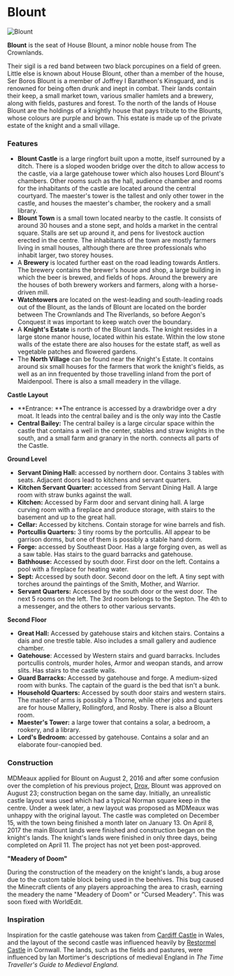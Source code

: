

# Blount

<Image src="https://cdn.sanity.io/images/1as7cn02/production/9dd1db1e1a504dc33f099853add353dd9cd47cc5-3840x2160.jpg?w=976&h=350&fit=crop&crop=center&auto=format" alt="Blount" width={976} height={350}  />

<ProjectDetails
  floatRight
  region="Crownlands"
  house="House Blount"
  type="Keep"
  status="Completed"
  warp="/warp blount"
  projectLead="MDMeaux"
  dateStarted="August 23, 2016"
  dateCompleted="August 23, 2016"
/>

**Blount** is the seat of House Blount, a minor noble house from The Crownlands.

Their sigil is a red band between two black porcupines on a field of green. Little else is known about House Blount, other than a member of the house, Ser Boros Blount is a member of Joffrey I Baratheon's Kinsguard, and is renowned for being often drunk and inept in combat. Their lands contain their keep, a small market town, various smaller hamlets and a brewery, along with fields, pastures and forest. To the north of the lands of House Blount are the holdings of a knightly house that pays tribute to the Blounts, whose colours are purple and brown. This estate is made up of the private estate of the knight and a small village.  


### Features

* **Blount Castle** is a large ringfort built upon a motte, itself surrouned by a ditch. There is a sloped wooden bridge over the ditch to allow access to the castle, via a large gatehouse tower which also houses Lord Blount's chambers. Other rooms such as the hall, audience chamber and rooms for the inhabitants of the castle are located around the central courtyard. The maester's tower is the tallest and only other tower in the castle, and houses the maester's chamber, the rookery and a small library.
* **Blount Town** is a small town located nearby to the castle. It consists of around 30 houses and a stone sept, and holds a market in the central square. Stalls are set up around it, and pens for livestock auction erected in the centre. The inhabitants of the town are mostly farmers living in small houses, although there are three professionals who inhabit larger, two storey houses.
* A **Brewery** is located further east on the road leading towards Antlers. The brewery contains the brewer's house and shop, a large building in which the beer is brewed, and fields of hops. Around the brewery are the houses of both brewery workers and farmers, along with a horse-driven mill.
* **Watchtowers** are located on the west-leading and south-leading roads out of the Blount, as the lands of Blount are located on the border between The Crownlands and The Riverlands, so before Aegon's Conquest it was important to keep watch over the boundary.
* A **Knight's Estate** is north of the Blount lands. The knight resides in a large stone manor house, located within his estate. Within the low stone walls of the estate there are also houses for the estate staff, as well as vegetable patches and flowered gardens.
* The **North Village** can be found near the Knight's Estate. It contains around six small houses for the farmers that work the knight's fields, as well as an inn frequented by those travelling inland from the port of Maidenpool. There is also a small meadery in the village.

**Castle Layout**

* **Entrance: **The entrance is accessed by a drawbridge over a dry moat. It leads into the central bailey and is the only way into the Castle
* **Central Bailey:** The central bailey is a large circular space within the castle that contains a well in the center, stables and straw knights in the south, and a small farm and granary in the north. connects all parts of the Castle.

**Ground Level**

* **Servant Dining Hall:** accessed by northern door. Contains 3 tables with seats. Adjacent doors lead to kitchens and servant quarters.
* **Kitchen Servant Quarter:** accessed from Servant Dining Hall. A large room with straw bunks against the wall.
* **Kitchen:** Accessed by Farm door and servant dining hall. A large curving room with a fireplace and produce storage, with stairs to the basement and up to the great hall.
* **Cellar:** Accessed by kitchens. Contain storage for wine barrels and fish.
* **Portcullis Quarters:** 3 tiny rooms by the portcullis. All appear to be garrison dorms, but one of them is possibly a stable hand dorm.
* **Forge:** accessed by Southeast Door. Has a large forging oven, as well as a saw table. Has stairs to the guard barracks and gatehouse.
* **Bathhouse:** Accessed by south door. First door on the left. Contains a pool with a fireplace for heating water.
* **Sept:** Accessed by south door. Second door on the left. A tiny sept with torches around the paintings of the Smith, Mother, and Warrior.
* **Servant Quarters:** Accessed by the south door or the west door. The next 5 rooms on the left. The 3rd room belongs to the Septon. The 4th to a messenger, and the others to other various servants.

**Second Floor**

* **Great Hall:** Accessed by gatehouse stairs and kitchen stairs. Contains a dais and one trestle table. Also includes a small gallery and audience chamber.
* **Gatehouse**: Accessed by Western stairs and guard barracks. Includes portcullis controls, murder holes, Armor and weopan stands, and arrow slits. Has stairs to the castle walls.
* **Guard Barracks:** Accessed by gatehouse and forge. A medium-sized room with bunks. The captain of the guard is the bed that isn't a bunk.
* **Household Quarters:** Accessed by south door stairs and western stairs. The master-of arms is possibly a Thorne, while other jobs and quarters are for house Mallery, Rollingford, and Rosby. There is also a Blount room.
* **Maester's Tower:** a large tower that contains a solar, a bedroom, a rookery, and a library.
* **Lord's Bedroom:** accessed by gatehouse. Contains a solar and an elaborate four-canopied bed.

### Construction

MDMeaux applied for Blount on August 2, 2016 and after some confusion over the completion of his previous project, [Drox](https://westeroscraft.fandom.com/wiki/Drox), Blount was approved on August 23; construction began on the same day. Initially, an unrealistic castle layout was used which had a typical Norman square keep in the centre. Under a week later, a new layout was proposed as MDMeaux was unhappy with the original layout. The castle was completed on December 15, with the town being finished a month later on January 13. On April 8, 2017 the main Blount lands were finished and construction began on the knight's lands. The knight's lands were finished in only three days, being completed on April 11. The project has not yet been post-approved.

**"Meadery of Doom"**

During the construction of the meadery on the knight's lands, a bug arose due to the custom table block being used in the beehives. This bug caused the Minecraft clients of any players approaching the area to crash, earning the meadery the name "Meadery of Doom" or "Cursed Meadery". This was soon fixed with WorldEdit.

### Inspiration

Inspiration for the castle gatehouse was taken from [Cardiff Castle](https://en.wikipedia.org/wiki/Cardiff_Castle) in Wales, and the layout of the second castle was influenced heavily by [Restormel Castle](https://en.wikipedia.org/wiki/Restormel_Castle) in Cornwall. The lands, such as the fields and pastures, were influenced by Ian Mortimer's descriptions of medieval England in _The Time Traveller's Guide to Medieval England._
